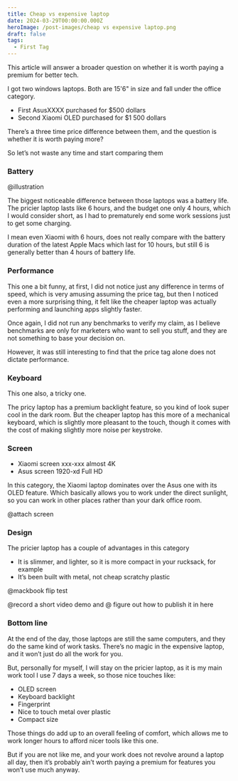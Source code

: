 ```yaml
---
title: Cheap vs expensive laptop
date: 2024-03-29T00:00:00.000Z
heroImage: /post-images/cheap vs expensive laptop.png
draft: false
tags:
  - First Tag
---
```


This article will answer a broader question on whether it is worth paying a premium for better tech.

I got two windows laptops. Both are 15'6" in size and fall under the office category.

* First AsusXXXX purchased for $500 dollars
* Second Xiaomi OLED purchased for $1 500 dollars

There’s a three time price difference between them, and the question is whether it is worth paying more?

So let’s not waste any time and start comparing them

### Battery

@illustration

The biggest noticeable difference between those laptops was a battery life. The pricier laptop lasts like 6 hours, and the budget one only 4 hours, which I would consider short, as I had to prematurely end some work sessions just to get some charging.

I mean even Xiaomi with 6 hours, does not really compare with the battery duration of the latest Apple Macs which last for 10 hours, but still 6 is generally better than 4 hours of battery life.

### Performance

This one a bit funny, at first, I did not notice just any difference in terms of speed, which is very amusing assuming the price tag, but then I noticed even a more surprising thing, it felt like the cheaper laptop was actually performing and launching apps slightly faster.

Once again, I did not run any benchmarks to verify my claim, as I believe benchmarks are only for marketers who want to sell you stuff, and they are not something to base your decision on.

However, it was still interesting to find that the price tag alone does not dictate performance.

### Keyboard

This one also, a tricky one.

The pricy laptop has a premium backlight feature, so you kind of look super cool in the dark room. But the cheaper laptop has this more of a mechanical keyboard, which is slightly more pleasant to the touch, though it comes with the cost of making slightly more noise per keystroke.

### Screen

* Xiaomi screen xxx-xxx almost 4K
* Asus screen 1920-xd Full HD

In this category, the Xiaomi laptop dominates over the Asus one with its OLED feature. Which basically allows you to work under the direct sunlight, so you can work in other places rather than your dark office room.

@attach screen

### Design

The pricier laptop has a couple of advantages in this category

* It is slimmer, and lighter, so it is more compact in your rucksack, for example
* It’s been built with metal, not cheap scratchy plastic

@mackbook flip test

@record a short video demo and
@ figure out how to publish it in here

### Bottom line

At the end of the day, those laptops are still the same computers, and they do the same kind of work tasks. There’s no magic in the expensive laptop, and it won’t just do all the work for you.

But, personally for myself, I will stay on the pricier laptop, as it is my main work tool I use 7 days a week, so those nice touches like:

* OLED screen
* Keyboard backlight
* Fingerprint
* Nice to touch metal over plastic
* Compact size

Those things do add up to an overall feeling of comfort, which allows me to work longer hours to afford nicer tools like this one.

But if you are not like me, and your work does not revolve around a laptop all day, then it’s probably ain’t worth paying a premium for features you won’t use much anyway.
